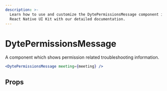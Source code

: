 ```yaml
---
description: >-
  Learn how to use and customize the DytePermissionsMessage component in Ospi's
  React Native UI Kit with our detailed documentation.
---
```


# DytePermissionsMessage

A component which shows permission related troubleshooting information.

```jsx
<DytePermissionsMessage meeting={meeting} />
```

## Props

<PropsTable of="dyte-permissions-message" />

<head>
  <title>React Native UI Kit DytePermissionsMessage</title>
</head>
